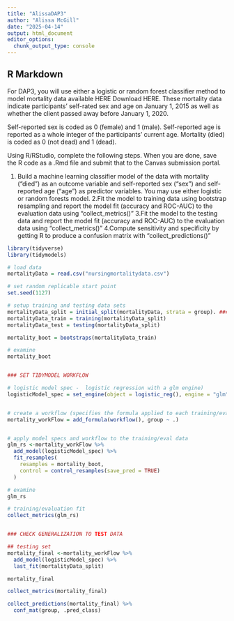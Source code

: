 ```yaml
---
title: "AlissaDAP3"
author: "Alissa McGill"
date: "2025-04-14"
output: html_document
editor_options: 
  chunk_output_type: console
---
```


## R Markdown

For DAP3, you will use either a logistic or random forest classifier method to model mortality data available HERE Download HERE. These mortality data indicate participants’ self-rated sex and age on January 1, 2015 as well as whether the client passed away before January 1, 2020.

Self-reported sex is coded as 0 (female) and 1 (male). Self-reported age is reported as a whole integer of the participants’ current age. Mortality (died) is coded as 0 (not dead) and 1 (dead).

Using R/RStudio, complete the following steps. When you are done, save the R code as a .Rmd file and submit that to the Canvas submission portal.

1. Build a machine learning classifier model of the data with mortality (“died”) as an outcome variable and self-reported sex (“sex”) and self-reported age (“age”) as predictor variables. You may use either logistic or random forests model.
2.Fit the model to training data using bootstrap resampling and report the model fit (accuracy and ROC-AUC) to the evaluation data using “collect_metrics()”
3.Fit the model to the testing data and report the model fit (accuracy and ROC-AUC) to the evaluation data using “collect_metrics()”
4.Compute sensitivity and specificity by getting R to produce a confusion matrix with “collect_predictions()”


```r
library(tidyverse)
library(tidymodels)

# load data
mortalityData = read.csv("nursingmortalitydata.csv")

```



```r
# set random replicable start point
set.seed(1127)

# setup training and testing data sets
mortalityData_split = initial_split(mortalityData, strata = group). ###3 we gotta look up this strata 
mortalityData_train = training(mortalityData_split)
mortalityData_test = testing(mortalityData_split)

```

```r
mortality_boot = bootstraps(mortalityData_train)

# examine
mortality_boot 


### SET TIDYMODEL WORKFLOW

# logistic model spec -  logistic regression with a glm engine)
logisticModel_spec = set_engine(object = logistic_reg(), engine = "glm")


# create a workflow (specifies the formula applied to each training/eval set)
mortality_workFlow = add_formula(workflow(), group ~ .)


# apply model specs and workflow to the training/eval data
glm_rs <-mortality_workFlow %>%
  add_model(logisticModel_spec) %>%
  fit_resamples(
    resamples = mortality_boot,
    control = control_resamples(save_pred = TRUE)
  )

# examine
glm_rs 

# training/evaluation fit
collect_metrics(glm_rs) 


### CHECK GENERALIZATION TO TEST DATA

## testing set
mortality_final <-mortality_workFlow %>%
  add_model(logisticModel_spec) %>%
  last_fit(mortalityData_split)

mortality_final

collect_metrics(mortality_final) 

collect_predictions(mortality_final) %>%
  conf_mat(group, .pred_class) 
```

```r

```

```r

```
